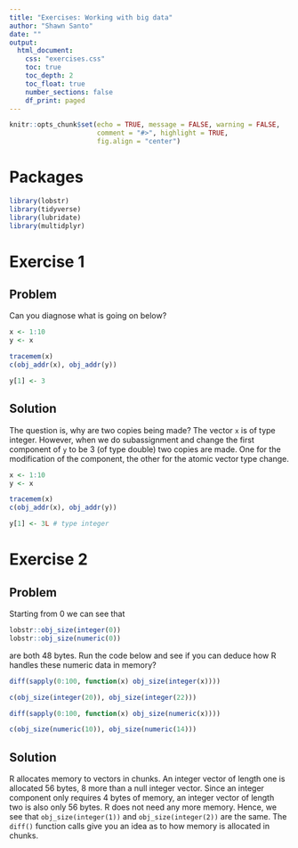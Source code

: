 ```yaml
---
title: "Exercises: Working with big data"
author: "Shawn Santo"
date: ""
output: 
  html_document:
    css: "exercises.css"
    toc: true
    toc_depth: 2
    toc_float: true
    number_sections: false
    df_print: paged
---
```


```r
knitr::opts_chunk$set(echo = TRUE, message = FALSE, warning = FALSE,
                      comment = "#>", highlight = TRUE,
                      fig.align = "center")
```

# Packages

```r
library(lobstr)
library(tidyverse)
library(lubridate)
library(multidplyr)
```

# Exercise 1 {.tabset .tabset-fade .tabset-pills}

## Problem

Can you diagnose what is going on below?

```r
x <- 1:10
y <- x

tracemem(x)
c(obj_addr(x), obj_addr(y))

y[1] <- 3
```

## Solution

The question is, why are two copies being made? The vector `x` is of type
integer. However, when we do subassignment and change the first component of
`y` to be 3 (of type double) two copies are made. One for the modification of 
the component, the other for the atomic vector type change.

```r
x <- 1:10
y <- x

tracemem(x)
c(obj_addr(x), obj_addr(y))

y[1] <- 3L # type integer
```


# Exercise 2 {.tabset .tabset-fade .tabset-pills}

## Problem

Starting from 0 we can see that

```r
lobstr::obj_size(integer(0))
lobstr::obj_size(numeric(0))
```

are both 48 bytes. Run the code below and see if you can deduce how 
R handles these numeric data in memory?

```r
diff(sapply(0:100, function(x) obj_size(integer(x))))
```

```r
c(obj_size(integer(20)), obj_size(integer(22)))
```

```r
diff(sapply(0:100, function(x) obj_size(numeric(x))))
```

```r
c(obj_size(numeric(10)), obj_size(numeric(14)))
```

## Solution

R allocates memory to vectors in chunks. An integer vector of length one is
allocated 56 bytes, 8 more than a null integer vector. Since an integer
component only requires 4 bytes of memory, an integer vector of length two is
also only 56 bytes. R does not need any more memory. Hence, we see that
`obj_size(integer(1))` and `obj_size(integer(2))` are the same. The `diff()`
function calls give you an idea as to how memory is allocated in chunks.
